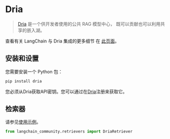 # Dria

>[Dria](https://dria.co/) 是一个供开发者使用的公共 RAG 模型中心，
> 既可以贡献也可以利用共享的嵌入湖。

查看有关 LangChain 与 Dria 集成的更多细节
在 [此页面](https://dria.co/docs/integrations/langchain)。

## 安装和设置

您需要安装一个 Python 包：

```bash
pip install dria
```

您必须从Dria获取API密钥。您可以通过在[Dria](https://dria.co/)注册来获取它。

## 检索器

请参见[使用示例](/docs/integrations/retrievers/dria_index)。

```python
from langchain_community.retrievers import DriaRetriever
```
